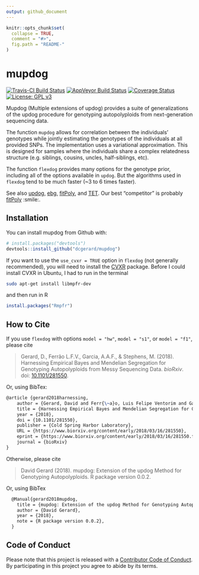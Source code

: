 ```yaml
---
output: github_document
---
```


<!-- README.md is generated from README.Rmd. Please edit that file -->

```r
knitr::opts_chunk$set(
  collapse = TRUE,
  comment = "#>",
  fig.path = "README-"
)
```

# mupdog
[![Travis-CI Build Status](https://travis-ci.org/dcgerard/mupdog.svg?branch=master)](https://travis-ci.org/dcgerard/mupdog)
[![AppVeyor Build Status](https://ci.appveyor.com/api/projects/status/github/dcgerard/mupdog?branch=master&svg=true)](https://ci.appveyor.com/project/dcgerard/mupdog)
[![Coverage Status](https://img.shields.io/codecov/c/github/dcgerard/mupdog/master.svg)](https://codecov.io/github/dcgerard/mupdog?branch=master)
[![License: GPL v3](https://img.shields.io/badge/License-GPL%20v3-blue.svg)](https://www.gnu.org/licenses/gpl-3.0)

Mupdog (Multiple extensions of updog) provides a suite of generalizations of the updog procedure for genotyping autopolyploids from next-generation sequencing data. 

The function `mupdog` allows for correlation between the individuals' genotypes while jointly estimating the genotypes of the individuals at all provided SNPs. The implementation uses a variational approximation. This is designed for samples where the individuals share a complex relatedness structure (e.g. siblings, cousins, uncles, half-siblings, etc).

The function `flexdog` provides many options for the genotype prior, including all of the options available in `updog`. But the algorithms used in `flexdog` tend to be much faster (~3 to 6 times faster).

See also [updog](https://github.com/dcgerard/updog), [ebg](https://github.com/pblischak/polyploid-genotyping),
[fitPoly](https://cran.r-project.org/package=fitPoly), and [TET](http://www.g3journal.org/content/suppl/2017/01/19/g3.117.039008.DC1). Our best "competitor" is probably [fitPoly](https://cran.r-project.org/package=fitPoly) :smile:.

## Installation

You can install mupdog from Github with:

```r
# install.packages("devtools")
devtools::install_github("dcgerard/mupdog")
```

If you want to use the `use_cvxr = TRUE` option in `flexdog` (not generally recommended), you will need to install the [CVXR](https://cran.r-project.org/web/packages/CVXR/index.html) package. Before I could install CVXR in Ubuntu, I had to run in the terminal
``` bash
sudo apt-get install libmpfr-dev
```
and then run in R
``` r
install.packages("Rmpfr")
```

## How to Cite

If you use `flexdog` with options `model = "hw"`, `model = "s1"`, or `model = "f1"`, please cite

> Gerard, D., Ferr&atilde;o L.F.V., Garcia, A.A.F., & Stephens, M. (2018). Harnessing Empirical Bayes and Mendelian Segregation for Genotyping Autopolyploids from Messy Sequencing Data. *bioRxiv*. doi: [10.1101/281550](https://doi.org/10.1101/281550).

Or, using BibTex:
``` tex
@article {gerard2018harnessing,
	author = {Gerard, David and Ferr{\~a}o, Luis Felipe Ventorim and Garcia, Antonio Augusto Franco and Stephens, Matthew},
	title = {Harnessing Empirical Bayes and Mendelian Segregation for Genotyping Autopolyploids from Messy Sequencing Data},
	year = {2018},
	doi = {10.1101/281550},
	publisher = {Cold Spring Harbor Laboratory},
	URL = {https://www.biorxiv.org/content/early/2018/03/16/281550},
	eprint = {https://www.biorxiv.org/content/early/2018/03/16/281550.full.pdf},
	journal = {bioRxiv}
}
```

Otherwise, please cite

> David Gerard (2018). mupdog: Extension of the updog Method for Genotyping Autopolyploids. R package version 0.0.2.

Or, using BibTex
``` tex
  @Manual{gerard2018mupdog,
    title = {mupdog: Extension of the updog Method for Genotyping Autopolyploids},
    author = {David Gerard},
    year = {2018},
    note = {R package version 0.0.2},
  }
```

## Code of Conduct

Please note that this project is released with a [Contributor Code of Conduct](CONDUCT.md). By participating in this project you agree to abide by its terms.
